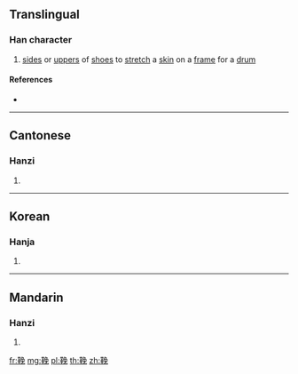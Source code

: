 {{character info/new}}
==Translingual==

===Han character===
{{Han char|rn=177|rad=革|as=07|sn=16|four=47526|canj=TJNAU}}

# [[side]]s or [[upper]]s of [[shoe]]s to [[stretch]] a [[skin]] on a [[frame]] for a [[drum]]

====References====
* {{Han ref|kx=1387.350|dkj=42835|dj=1902.190|hdz=74337.080|uh=9794|ud=38804|bh=EC56|bd=60502}}

----

==Cantonese==

===Hanzi===
{{yue-hanzi|jyut=|y=mun4}}

# {{defn|lang=yue|sort=革07}}

----

==Korean==

===Hanja===
{{ko-hanja|hangeul=만|eumhun=|rv=man|mr=man|y=man}}

# {{defn|lang=ko|sort=革07}}

----

==Mandarin==

===Hanzi===
{{cmn-hanzi|pin=[[wǎn]] ([[wan3]])|wg=wan<sup>3</sup>}}

# {{defn|lang=cmn|sort=革07}}

[[fr:鞔]]
[[mg:鞔]]
[[pl:鞔]]
[[th:鞔]]
[[zh:鞔]]